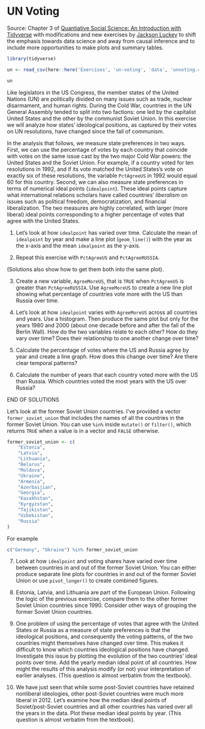 # UN Voting

Source: Chapter 3 of [Quantiative Social Science: An Introduction with Tidyverse](https://press.princeton.edu/books/paperback/9780691222288/quantitative-social-science) with modifications and new exercises by [Jackson Luckey](www.jacksonmluckey.com) to shift the emphasis towards data science and away from causal inference and to include more opportunities to make plots and summary tables.

```r
library(tidyverse)

un <- read_csv(here::here('Exercises', 'un-voting', 'data', 'unvoting.csv'))

un
```

Like legislators in the US Congress, the member states of the United Nations (UN) are politically divided on many issues such as trade, nuclear disarmament, and human rights. During the Cold War, countries in the UN General Assembly tended to split into two factions: one led by the capitalist United States and the other by the communist Soviet Union. In this exercise we will analyze how states' ideological positions, as captured by their votes on UN resolutions, have changed since the fall of communism.

In the analysis that follows, we measure state preferences in two ways. First, we can use the percentage of votes by each country that coincide with votes on the same issue cast by the two major Cold War powers: the United States and the Soviet Union. For example, if a country voted for ten resolutions in 1992, and if its vote matched the United States's vote on exactly six of these resolutions, the variable `PctAgreeUS` in 1992 would equal 60 for this country. Second, we can also measure state preferences in terms of numerical ideal points (`idealpoint`). These ideal points capture what international relations scholars have called countries' _liberalism_ on issues such as political freedom, democratization, and financial liberalization. The two measures are highly correlated, with larger (more liberal) ideal points corresponding to a higher percentage of votes that agree with the United States.

1. Let's look at how `idealpoint` has varied over time. Calculate the mean of `idealpoint` by year and make a line plot (`geom_line()`) with the year as the x-axis and the mean `idealpoint` as the y-axis.

2. Repeat this exercise with `PctAgreeUS` and `PctAgreeRUSSIA`.

(Solutions also show how to get them both into the same plot).

3. Create a new variable, `AgreeMoreUS`, that is `TRUE` when `PctAgreeUS` is greater than `PctAgreeRUSSIA`. Use `AgreeMoreUS` to create a new line plot showing what percentage of countries vote more with the US than Russia over time.

4. Let's look at how `idealpoint` varies with `AgreeMoreUS` across all countries and years. Use a histogram. Then produce the same plot but only for the years 1980 and 2000 (about one decade before and after the fall of the Berlin Wall). How do the two variables relate to each other? How do they vary over time? Does their relationship to one another change over time?


5. Calculate the percentage of votes where the US and Russia agree by year and create a line graph. How does this change over time? Are there clear temporal patterns?

6. Calculate the number of years that each country voted more with the US than Russia. Which countries voted the most years with the US over Russia?

END OF SOLUTIONS

Let's look at the former Soviet Union countries. I've provided a vector `former_soviet_union` that includes the names of all the countries in the former Soviet Union. You can use `%in%` inside `mutate()` or `filter()`, which returns `TRUE` when a value is in a vector and `FALSE` otherwise.

```r
former_soviet_union <- c(
    "Estonia",
    "Latvia",
    "Lithuania",
    "Belarus",
    "Moldova",
    "Ukraine",
    "Armenia",
    "Azerbaijian",
    "Georgia",
    "Kazakhstan",
    "Kyrgyzstan",
    "Tajikistan",
    "Uzbekistan",
    "Russia"
)
```

For example

```r
c("Germany", "Ukraine") %in% former_soviet_union
```

7. Look at how `idealpoint` and voting shares have varied over time between countries in and out of the former Soviet Union. You can either produce separate line plots for countries in and out of the former Soviet Union or use `pivot_longer()` to create combined figures.

8. Estonia, Latvia, and Lithuania are part of the European Union. Following the logic of the previous exercise, compare them to the other former Soviet Union countries since 1990. Consider other ways of grouping the former Soviet Union countries.

9. One problem of using the percentage of votes that agree with the United States or Russia as a measure of state preferences is that the ideological positions, and consequently the voting patterns, of the two countries might themselves have changed over time. This makes it difficult to know which countries ideological positions have changed. Investigate this issue by plotting the evolution of the two countries' ideal points over time. Add the yearly median ideal point of all countries. How might the results of this analysis modify (or not) your interpretation of earlier analyses. (This question is almost verbatim from the textbook).

10. We have just seen that while some post-Soviet countries have retained nonliberal ideologies, other post-Soviet countries were much more liberal in 2012. Let's examine how the median ideal points of Soviet/post-Soviet countries and all other countries has varied over all the years in the data. Plot these median ideal points by year. (This question is almost verbatim from the textbook).